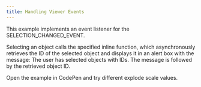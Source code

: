```yaml
---
title: Handling Viewer Events
---
```

This example implements an event listener for the SELECTION\_CHANGED\_EVENT.

Selecting an object calls the specified inline function, which asynchronously retrieves the ID of the selected object and displays it in an alert box with the message: The user has selected objects with IDs. The message is followed by the retrieved object ID.

<Embed typeOfEmbed="iframe" url="https://codepen.io/autodesk-platform-services/embed/QWJaaGj" href="https://codepen.io/autodesk-platform-services/pen/QWJaaGj" html="false" iframe="true" height="500px" width="100%" />

<Tip>
Open the example in CodePen and try different explode scale values.
</Tip>
